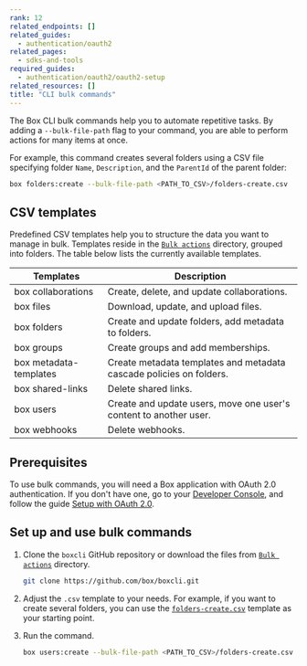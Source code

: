 ```yaml
---
rank: 12
related_endpoints: []
related_guides:
  - authentication/oauth2
related_pages:
  - sdks-and-tools
required_guides:
  - authentication/oauth2/oauth2-setup
related_resources: []
title: "CLI bulk commands"
---
```

The Box CLI bulk commands help you to automate repetitive tasks. By adding a `--bulk-file-path` flag to your command, you are able to perform actions for many items at once.

For example, this command creates several folders using a CSV file specifying folder `Name`, `Description`, and the `ParentId` of the parent folder:

```bash
box folders:create --bulk-file-path <PATH_TO_CSV>/folders-create.csv
```

## CSV templates

Predefined CSV templates help you to structure the data you want to manage in bulk. Templates reside in the [`Bulk actions`][bulkactions] directory, grouped into folders. The table below lists the currently available templates.

| Templates      | Description   |
|----------------|---------------|
| box collaborations| Create, delete, and update collaborations. |
| box files| Download, update, and upload files.|
| box folders| Create and update folders, add metadata to folders. |
| box groups| Create groups and add memberships. |
| box metadata-templates| Create metadata templates and metadata cascade policies on folders. |
| box shared-links| Delete shared links.|
| box users| Create and update users, move one user's content to another user. |
| box webhooks| Delete webhooks. |

## Prerequisites

To use bulk commands, you will need a Box application
with OAuth 2.0 authentication. If you don't have one,
go to your [Developer Console][console], and follow the guide
[Setup with OAuth 2.0][auth].

## Set up and use bulk commands

1. Clone the `boxcli` GitHub repository or download the files from [`Bulk actions`][bulkactions] directory.

    ```bash
    git clone https://github.com/box/boxcli.git
    ```

2. Adjust the `.csv` template to your needs. For example, if you want to create several folders, you can use the [`folders-create.csv`][folderstemplate] template as your starting point.

3. Run the command.

    ```bash
    box users:create --bulk-file-path <PATH_TO_CSV>/folders-create.csv
    ```

[console]: https://app.box.com/developers/console
[auth]: g://authentication/oauth2/oauth2-setup
[bulkactions]: https://github.com/box/boxcli/tree/main/docs/Bulk%20actions
[folderstemplate]: https://github.com/box/boxcli/blob/main/docs/Bulk%20actions/folders/folders-create.csv